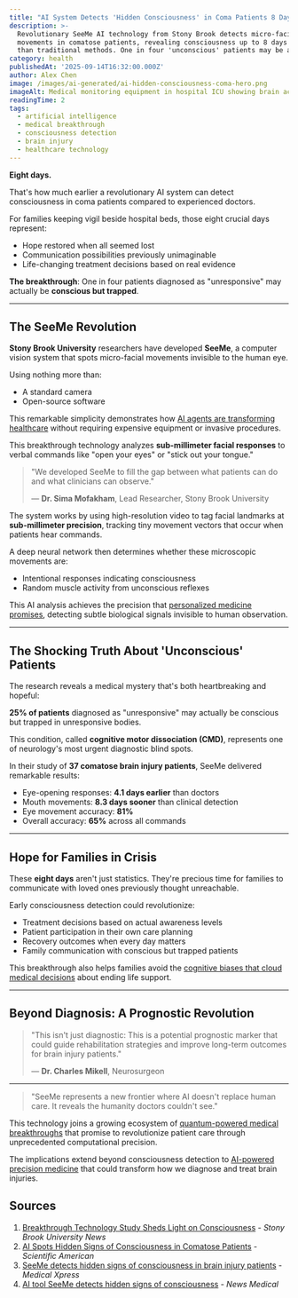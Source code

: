 ```yaml
---
title: "AI System Detects 'Hidden Consciousness' in Coma Patients 8 Days Before Doctors"
description: >-
  Revolutionary SeeMe AI technology from Stony Brook detects micro-facial
  movements in comatose patients, revealing consciousness up to 8 days earlier
  than traditional methods. One in four 'unconscious' patients may be aware.
category: health
publishedAt: '2025-09-14T16:32:00.000Z'
author: Alex Chen
image: /images/ai-generated/ai-hidden-consciousness-coma-hero.png
imageAlt: Medical monitoring equipment in hospital ICU showing brain activity displays
readingTime: 2
tags:
  - artificial intelligence
  - medical breakthrough
  - consciousness detection
  - brain injury
  - healthcare technology
---
```


**Eight days.**

That's how much earlier a revolutionary AI system can detect consciousness in coma patients compared to experienced doctors.

For families keeping vigil beside hospital beds, those eight crucial days represent:

- Hope restored when all seemed lost
- Communication possibilities previously unimaginable
- Life-changing treatment decisions based on real evidence

**The breakthrough**: One in four patients diagnosed as "unresponsive" may actually be **conscious but trapped**.

---

## The SeeMe Revolution

**Stony Brook University** researchers have developed **SeeMe**, a computer vision system that spots micro-facial movements invisible to the human eye.

Using nothing more than:

- A standard camera
- Open-source software

This remarkable simplicity demonstrates how [AI agents are transforming healthcare](/technology/ai-agents-workplace-productivity-2025) without requiring expensive equipment or invasive procedures.

This breakthrough technology analyzes **sub-millimeter facial responses** to verbal commands like "open your eyes" or "stick out your tongue."

> "We developed SeeMe to fill the gap between what patients can do and what clinicians can observe."
>
> — **Dr. Sima Mofakham**, Lead Researcher, Stony Brook University

The system works by using high-resolution video to tag facial landmarks at **sub-millimeter precision**, tracking tiny movement vectors that occur when patients hear commands.

A deep neural network then determines whether these microscopic movements are:

- Intentional responses indicating consciousness
- Random muscle activity from unconscious reflexes

This AI analysis achieves the precision that [personalized medicine promises](/health/personalized-medicine-using-ai), detecting subtle biological signals invisible to human observation.

---

## The Shocking Truth About 'Unconscious' Patients

The research reveals a medical mystery that's both heartbreaking and hopeful:

**25% of patients** diagnosed as "unresponsive" may actually be conscious but trapped in unresponsive bodies.

This condition, called **cognitive motor dissociation (CMD)**, represents one of neurology's most urgent diagnostic blind spots.

In their study of **37 comatose brain injury patients**, SeeMe delivered remarkable results:

- Eye-opening responses: **4.1 days earlier** than doctors
- Mouth movements: **8.3 days sooner** than clinical detection
- Eye movement accuracy: **81%**
- Overall accuracy: **65%** across all commands

---

## Hope for Families in Crisis

These **eight days** aren't just statistics. They're precious time for families to communicate with loved ones previously thought unreachable.

Early consciousness detection could revolutionize:

- Treatment decisions based on actual awareness levels
- Patient participation in their own care planning
- Recovery outcomes when every day matters
- Family communication with conscious but trapped patients

This breakthrough also helps families avoid the [cognitive biases that cloud medical decisions](/psychology/your-brain-lies-to-you-cognitive-biases-2025) about ending life support.

---

## Beyond Diagnosis: A Prognostic Revolution

> "This isn't just diagnostic: This is a potential prognostic marker that could guide rehabilitation strategies and improve long-term outcomes for brain injury patients."
>
> — **Dr. Charles Mikell**, Neurosurgeon

---

> "SeeMe represents a new frontier where AI doesn't replace human care. It reveals the humanity doctors couldn't see."

This technology joins a growing ecosystem of [quantum-powered medical breakthroughs](/technology/quantum-computing-2025-commercial-breakthrough) that promise to revolutionize patient care through unprecedented computational precision.

The implications extend beyond consciousness detection to [AI-powered precision medicine](/health/precision-medicine-revolution-2025) that could transform how we diagnose and treat brain injuries.

## Sources

1. [Breakthrough Technology Study Sheds Light on Consciousness](https://news.stonybrook.edu/university/breakthrough-study-sheds-light-on-consciousness-and-recovery-after-brain-injury) - _Stony Brook University News_
2. [AI Spots Hidden Signs of Consciousness in Comatose Patients](https://www.scientificamerican.com/article/ai-spots-hidden-signs-of-consciousness-in-comatose-patients-before-doctors/) - _Scientific American_
3. [SeeMe detects hidden signs of consciousness in brain injury patients](https://medicalxpress.com/news/2025-09-seeme-hidden-consciousness-brain-injury.html) - _Medical Xpress_
4. [AI tool SeeMe detects hidden signs of consciousness](https://www.news-medical.net/news/20250912/AI-tool-SeeMe-detects-hidden-signs-of-consciousness-in-brain-injury-patients.aspx) - _News Medical_
